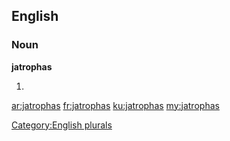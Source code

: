 ==English==

===Noun===
'''jatrophas'''

# {{plural of|jatropha}}

[[Category:English plurals]]

[[ar:jatrophas]]
[[fr:jatrophas]]
[[ku:jatrophas]]
[[my:jatrophas]]